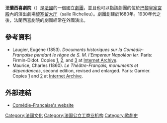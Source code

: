 '''法蘭西喜劇院'''（{{lang-fr|Comédie-Française}}）是[[法國|法國]]的一個國立[[劇團|劇團]]，並且也可以指該劇團的位於[[巴黎皇家宮殿|巴黎皇家宮殿]]內的演出劇場[[黎塞留大厅|黎塞留大厅]]（salle Richelieu）。劇團創建於1680年。1930年代之後，法蘭西喜劇院的劇團經常在外國演出。

==參考資料==
* Laugier, Eugène (1853). ''Documents historiques sur la Comédie-Française pendant le règne de S. M. l'Empereur Napoléon Ier''. Paris: Firmin-Didot. Copies [http://archive.org/stream/documentshistori00lauguoft#page/n6/mode/1up 1], [http://archive.org/stream/documentshistor00lauggoog#page/n14/mode/1up 2], and [http://archive.org/stream/documentshistor01lauggoog#page/n7/mode/1up 3] at [[Internet_Archive|Internet Archive]].
* Maurice, Charles (1860). ''Le Théâtre-Français, monuments et dépendances'', second edition, revised and enlarged. Paris: Garnier. Copies [http://archive.org/stream/lethtrefran00maur#page/n8/mode/1up 1] and [http://archive.org/stream/lethtrefranaism00maurgoog#page/n10/mode/1up 2] at [[Internet_Archive|Internet Archive]].
==外部連結==
{{commons category|Comédie-Française}}
* [http://www.comedie-francaise.fr Comédie-Française's website] {{Wayback|url=http://www.comedie-francaise.fr/ |date=20041116010421 }}
[[Category:法國文化|Category:法國文化]]
[[Category:法国公立工商业机构|Category:法国公立工商业机构]]
[[Category:歌劇史|Category:歌劇史]]